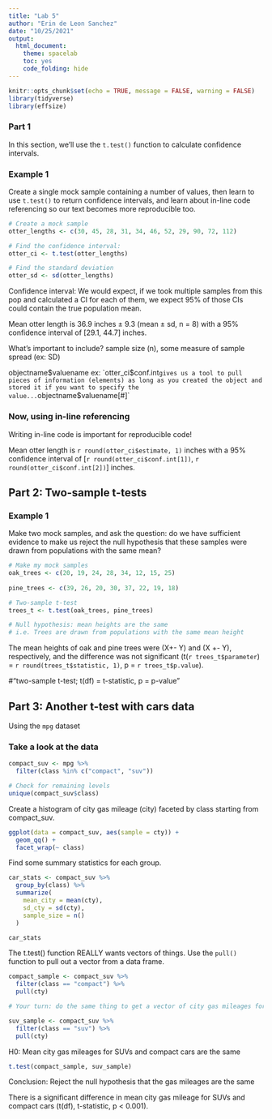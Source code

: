 ```yaml
---
title: "Lab 5"
author: "Erin de Leon Sanchez"
date: "10/25/2021"
output: 
  html_document: 
    theme: spacelab
    toc: yes
    code_folding: hide
---
```


```r
knitr::opts_chunk$set(echo = TRUE, message = FALSE, warning = FALSE)
library(tidyverse)
library(effsize)
```

### Part 1 

In this section, we'll use the `t.test()` function to calculate confidence intervals.

### Example 1

Create a single mock sample containing a number of values, then learn to use `t.test()` to return confidence intervals, and learn about in-line code referencing so our text becomes more reproducible too.

```r
# Create a mock sample
otter_lengths <- c(30, 45, 28, 31, 34, 46, 52, 29, 90, 72, 112)

# Find the confidence interval:
otter_ci <- t.test(otter_lengths)

# Find the standard deviation
otter_sd <- sd(otter_lengths)
```
Confidence interval: We would expect, if we took multiple samples from this pop and calculated a CI for each of them, we expect 95% of those CIs could contain the true population mean. 

Mean otter length is 36.9 inches $\pm$ 9.3 (mean $\pm$ sd, n = 8) with a 95% confidence interval of [29.1, 44.7] inches. 

What's important to include? sample size (n), some measure of sample spread (ex: SD)

objectname$valuename 
ex: `otter_ci$conf.int`
gives us a tool to pull pieces of information (elements) as long as you created the object and stored it
if you want to specify the value... `objectname$valuename[#]`

### Now, using in-line referencing
Writing in-line code is important for reproducible code! 

Mean otter length is `r round(otter_ci$estimate, 1)` inches with a 95% confidence interval of [`r round(otter_ci$conf.int[1])`, `r round(otter_ci$conf.int[2])`] inches.

## Part 2: Two-sample t-tests

### Example 1

Make two mock samples, and ask the question: do we have sufficient evidence to make us reject the null hypothesis that these samples were drawn from populations with the same mean?

```r
# Make my mock samples
oak_trees <- c(20, 19, 24, 28, 34, 12, 15, 25)
  
pine_trees <- c(39, 26, 20, 30, 37, 22, 19, 18)

# Two-sample t-test
trees_t <- t.test(oak_trees, pine_trees)

# Null hypothesis: mean heights are the same 
# i.e. Trees are drawn from populations with the same mean height
```

The mean heights of oak and pine trees were (X+- Y) and (X +- Y), respectively, and the difference was not significant (t(`r trees_t$parameter`) = `r round(trees_t$statistic, 1)`,  p = `r trees_t$p.value`).

#"two-sample t-test; t(df) = t-statistic, p = p-value"


## Part 3: Another t-test with cars data

Using the `mpg` dataset 

### Take a look at the data

```r
compact_suv <- mpg %>%  
  filter(class %in% c("compact", "suv"))

# Check for remaining levels
unique(compact_suv$class)
```

Create a histogram of city gas mileage (city) faceted by class starting from compact_suv. 
```r
ggplot(data = compact_suv, aes(sample = cty)) +
  geom_qq() +
  facet_wrap(~ class)
```
Find some summary statistics for each group. 

```r
car_stats <- compact_suv %>% 
  group_by(class) %>% 
  summarize(
    mean_city = mean(cty),
    sd_cty = sd(cty),
    sample_size = n()
  )

car_stats
```
The t.test() function REALLY wants vectors of things. Use the `pull()` function to pull out a vector from a data frame.

```r
compact_sample <- compact_suv %>% 
  filter(class == "compact") %>% 
  pull(cty)

# Your turn: do the same thing to get a vector of city gas mileages for SUVs

suv_sample <- compact_suv %>% 
  filter(class == "suv") %>% 
  pull(cty)
```


H0: Mean city gas mileages for SUVs and compact cars are the same

```r
t.test(compact_sample, suv_sample)
```

Conclusion: Reject the null hypothesis that the gas mileages are the same

There is a significant difference in mean city gas mileage for SUVs and compact cars (t(df), t-statistic, p < 0.001). 
